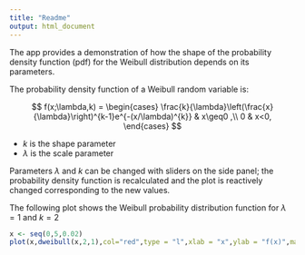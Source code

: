 ```yaml
---
title: "Readme"
output: html_document
---
```


The app provides a demonstration of how the shape of the probability density function (pdf) for the Weibull distribution depends on its parameters.

The probability density function of a Weibull random variable is:

$$ f(x;\lambda,k) =
\begin{cases}
\frac{k}{\lambda}\left(\frac{x}{\lambda}\right)^{k-1}e^{-(x/\lambda)^{k}} & x\geq0 ,\\
0 & x<0,
\end{cases} $$

* $k$ is the shape parameter
* $\lambda$ is the scale parameter


Parameters $\lambda$ and $k$ can be changed with sliders on the side panel; the probability density function is recalculated and the plot is reactively changed corresponding to the new values.

The following plot shows the Weibull probability distribution function for $\lambda = 1$ and $k = 2$
```r
x <- seq(0,5,0.02)
plot(x,dweibull(x,2,1),col="red",type = "l",xlab = "x",ylab = "f(x)",main="Weilbull PDF")
```

